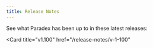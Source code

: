 ```yaml
---
title: Release Notes
---
```


See what Paradex has been up to in these latest releases: 

<CardGroup cols={2}>
<Card
  title="v1.101"
  href="/release-notes/v-1-101"
>
</Card>

<Card
  title="v1.100"
  href="/release-notes/v-1-100"
>
</Card>
</CardGroup>
